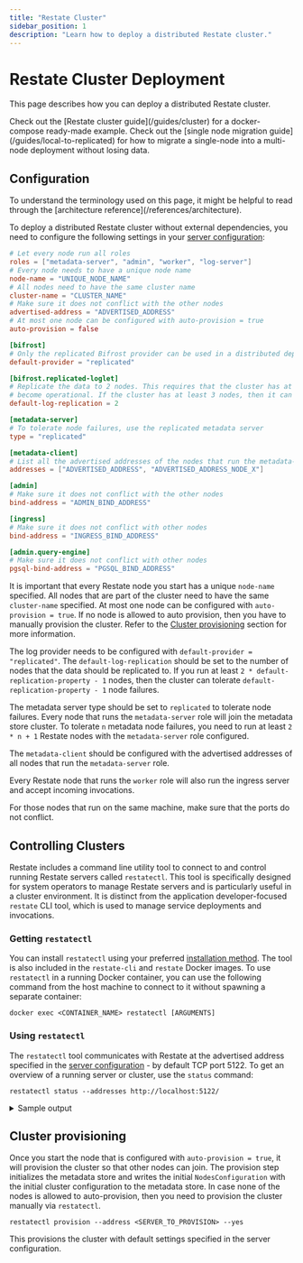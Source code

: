 ```yaml
---
title: "Restate Cluster"
sidebar_position: 1
description: "Learn how to deploy a distributed Restate cluster."
---
```



# Restate Cluster Deployment

This page describes how you can deploy a distributed Restate cluster.

<Admonition type="tip" title="Quickstart using Docker">
    Check out the [Restate cluster guide](/guides/cluster) for a docker-compose ready-made example.
</Admonition>

<Admonition type="tip" title="Migrating an existing single-node deployment">
    Check out the [single node migration guide](/guides/local-to-replicated) for how to migrate a single-node into a multi-node deployment without losing data.
</Admonition>

## Configuration

<Admonition type="note" title="Architectural overview">
    To understand the terminology used on this page, it might be helpful to read through the [architecture reference](/references/architecture).
</Admonition>

To deploy a distributed Restate cluster without external dependencies, you need to configure the following settings in your [server configuration](/operate/configuration/server):

```toml restate.toml
# Let every node run all roles
roles = ["metadata-server", "admin", "worker", "log-server"]
# Every node needs to have a unique node name
node-name = "UNIQUE_NODE_NAME"
# All nodes need to have the same cluster name
cluster-name = "CLUSTER_NAME"
# Make sure it does not conflict with the other nodes
advertised-address = "ADVERTISED_ADDRESS"
# At most one node can be configured with auto-provision = true
auto-provision = false

[bifrost]
# Only the replicated Bifrost provider can be used in a distributed deployment
default-provider = "replicated"

[bifrost.replicated-loglet]
# Replicate the data to 2 nodes. This requires that the cluster has at least 2 nodes to
# become operational. If the cluster has at least 3 nodes, then it can tolerate 1 node failure.
default-log-replication = 2

[metadata-server]
# To tolerate node failures, use the replicated metadata server
type = "replicated"

[metadata-client]
# List all the advertised addresses of the nodes that run the metadata-server role
addresses = ["ADVERTISED_ADDRESS", "ADVERTISED_ADDRESS_NODE_X"]

[admin]
# Make sure it does not conflict with the other nodes
bind-address = "ADMIN_BIND_ADDRESS"

[ingress]
# Make sure it does not conflict with other nodes
bind-address = "INGRESS_BIND_ADDRESS"

[admin.query-engine]
# Make sure it does not conflict with other nodes
pgsql-bind-address = "PGSQL_BIND_ADDRESS"
```

It is important that every Restate node you start has a unique `node-name` specified.
All nodes that are part of the cluster need to have the same `cluster-name` specified.
At most one node can be configured with `auto-provision = true`.
If no node is allowed to auto provision, then you have to manually provision the cluster.
Refer to the [Cluster provisioning](#cluster-provisioning) section for more information.

The log provider needs to be configured with `default-provider = "replicated"`.
The `default-log-replication` should be set to the number of nodes that the data should be replicated to.
If you run at least `2 * default-replication-property - 1` nodes, then the cluster can tolerate `default-replication-property - 1` node failures.

The metadata server type should be set to `replicated` to tolerate node failures.
Every node that runs the `metadata-server` role will join the metadata store cluster.
To tolerate `n` metadata node failures, you need to run at least `2 * n + 1` Restate nodes with the `metadata-server` role configured.

The `metadata-client` should be configured with the advertised addresses of all nodes that run the `metadata-server` role.

Every Restate node that runs the `worker` role will also run the ingress server and accept incoming invocations.

For those nodes that run on the same machine, make sure that the ports do not conflict.

## Controlling Clusters

Restate includes a command line utility tool to connect to and control running Restate servers called `restatectl`.
This tool is specifically designed for system operators to manage Restate servers and is particularly useful in a cluster environment.
It is distinct from the application developer-focused `restate` CLI tool, which is used to manage service deployments and invocations.

### Getting `restatectl`
You can install `restatectl` using your preferred [installation method](/develop/local_dev).
The tool is also included in the `restate-cli` and `restate` Docker images.
To use `restatectl` in a running Docker container, you can use the following command from the host machine to connect to it without spawning a separate container:

```shell
docker exec <CONTAINER_NAME> restatectl [ARGUMENTS]
```

### Using `restatectl`
The `restatectl` tool communicates with Restate at the advertised address specified in the [server configuration](/operate/configuration/server) - by default TCP port 5122. To get an overview of a running server or cluster, use the `status` command:

```shell
restatectl status --addresses http://localhost:5122/
```

<details className={"grey-details"}>
    <summary>Sample output</summary>

    ```
    Node Configuration (v3)
    NODE  GEN  NAME  ADDRESS                 ROLES
    N1    2    n1    http://127.0.0.1:5122/  admin | log-server | metadata-server | worker

    Log Configuration (v2)
    Default Provider Config: Local
    L-ID  FROM-LSN  KIND   LOGLET-ID  REPLICATION  SEQUENCER  NODESET
    0     1         Local  N/A        N/A          N/A        N/A

    Alive partition processors (nodes config v3, partition table v2)
    P-ID  NODE  MODE    STATUS  LEADER  EPOCH  SEQUENCER  APPLIED-LSN  ARCHIVED-LSN  LAST-UPDATE
    0     N1:2  Leader  Active  N1:2    e1                1            -             615 ms ago
    ```

</details>

## Cluster provisioning

Once you start the node that is configured with `auto-provision = true`, it will provision the cluster so that other nodes can join.
The provision step initializes the metadata store and writes the initial `NodesConfiguration` with the initial cluster configuration to the metadata store.
In case none of the nodes is allowed to auto-provision, then you need to provision the cluster manually via `restatectl`.

```shell
restatectl provision --address <SERVER_TO_PROVISION> --yes
```

This provisions the cluster with default settings specified in the server configuration.
